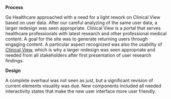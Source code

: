 

**Process**

Ge Healthcare approached with a need for a light rework on Clinical View based on user data. After our careful analyzing of the same user data, a larger redesign was seen appropriate. Clinical View is a portal that serves healthcare professionals with latest research and other professional medical content. A goal for the site was to generate returning users through engaging content. A particular aspect recognized was also the usability of [Clinical View](clinicalview.gehealthcare.com), which is why a larger redesign was seen appropriate and needed from all stakeholders after first presentation of user research findings.

<Spacer b={false} />
<ImageGallery images={[ge5]} half={true} inline={true} />
<Spacer b={false} />

**Design** 

A complete overhaul was not seen as just, but a significant revision of current elements visuality was due. New components included all needed interactivity states that make the new user interface more user friendly.

